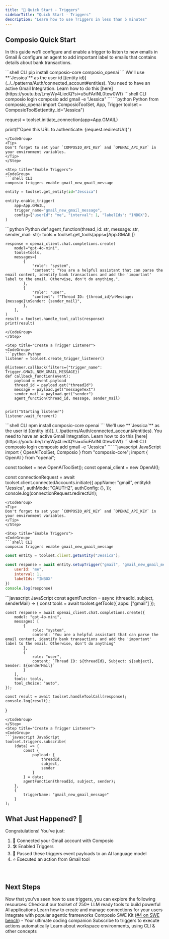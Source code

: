 ```yaml
---
title: "🚀 Quick Start - Triggers"
sidebarTitle: "Quick Start - Triggers"
description: "Learn how to use Triggers in less than 5 minutes"
---
```


## Composio Quick Start
In this guide we'll configure and enable a trigger to listen to new emails in Gmail & configure an agent to add important label to emails that contains details about bank transactions.

<Tabs>
<Tab title="Python">
<Steps>

<Step title="Install Libraries">
```shell CLI
pip install composio-core composio_openai
```
</Step>

<Step title="Connect Your Gmail Account">
We'll use **`Jessica`** as the user id [(entity id)](../../patterns/Auth/connected_account#entities).
<Info>You need to have an active Gmail Integration. Learn how to do this [here](https://youtu.be/LmyWy4LiedQ?si=u5uFArlNL0tew0Wf)</Info>
<CodeGroup>
```shell CLI
composio login 
composio add gmail -e "Jessica"
```
```python Python
from composio_openai import ComposioToolSet, App, Trigger
toolset = ComposioToolSet(entity_id="Jessica")

request = toolset.initiate_connection(app=App.GMAIL)

print(f"Open this URL to authenticate: {request.redirectUrl}")
```
</CodeGroup>
<Tip>
Don't forget to set your `COMPOSIO_API_KEY` and `OPENAI_API_KEY` in your environment variables.
</Tip>
</Step>

<Step title="Enable Triggers">
<CodeGroup>
```shell CLI
composio triggers enable gmail_new_gmail_message
```
```python Python
entity = toolset.get_entity(id="Jessica")

entity.enable_trigger(
    app=App.GMAIL,
    trigger_name="gmail_new_gmail_message",
    config={"userId": "me", "interval": 1, "labelIds": "INBOX"},
)
```
</CodeGroup>
</Step>

<Step title="Create an Agent">
<CodeGroup>
```python Python
def agent_function(thread_id: str, message: str, sender_mail: str):
    tools = toolset.get_tools(apps=[App.GMAIL])

    response = openai_client.chat.completions.create(
        model="gpt-4o-mini",
        tools=tools,
        messages=[
            {
                "role": "system",
                "content": "You are a helpful assistant that can parse the email content, identify bank transactions and add the 'important' label to the email. Otherwise, don't do anything.",
            },
            {
                "role": "user",
                "content": f"Thread ID: {thread_id}\nMessage: {message}\nSender: {sender_mail}",
            },
        ],
    )
    result = toolset.handle_tool_calls(response)
    print(result)
```
</CodeGroup>
</Step>

<Step title="Create a Trigger Listener">
<CodeGroup>
```python Python
listener = toolset.create_trigger_listener()

@listener.callback(filters={"trigger_name": Trigger.GMAIL_NEW_GMAIL_MESSAGE})
def callback_function(event):
    payload = event.payload
    thread_id = payload.get("threadId")
    message = payload.get("messageText")
    sender_mail = payload.get("sender")
    agent_function(thread_id, message, sender_mail)


print("Starting listener")
listener.wait_forever()
```
</CodeGroup>
</Step>
</Steps>
</Tab>

<Tab title="JavaScript">
<Steps>
<Step title="Install Libraries">
<CodeGroup>
```shell CLI
npm install composio-core openai
```
</CodeGroup>
</Step>

<Step title="Connect Your Gmail Account">
We'll use **`Jessica`** as the user id [(entity id)](../../patterns/Auth/connected_account#entities).
<Info>You need to have an active Gmail Integration. Learn how to do this [here](https://youtu.be/LmyWy4LiedQ?si=u5uFArlNL0tew0Wf)</Info>

<CodeGroup>
```shell CLI
composio login
composio add gmail -e "Jessica" 
```
```javascript JavaScript
import { OpenAIToolSet, Composio } from "composio-core";
import { OpenAI } from "openai";

const toolset = new OpenAIToolSet();
const openai_client = new OpenAI();

const connectionRequest = await toolset.client.connectedAccounts.initiate({
    appName: "gmail",
    entityId: "Jessica",
    authMode: "OAUTH2",
    authConfig: {},
});
console.log(connectionRequest.redirectUrl);
```
</CodeGroup>
<Tip>
Don't forget to set your `COMPOSIO_API_KEY` and `OPENAI_API_KEY` in your environment variables.
</Tip>
</Step>

<Step title="Enable Triggers">
<CodeGroup>
```shell CLI
composio triggers enable gmail_new_gmail_message
```
```javascript JavaScript
const entity = toolset.client.getEntity("Jessica");

const response = await entity.setupTrigger("gmail", "gmail_new_gmail_message", {
    userId: "me",
    interval: 1,
    labelIds: "INBOX"
})
console.log(response)
```
</CodeGroup>
</Step>

<Step title="Create an Agent">
<CodeGroup>
```javascript JavaScript
const agentFunction = async (threadId, subject, senderMail) => {
    const tools = await toolset.getTools({ apps: ["gmail"] });

    const response = await openai_client.chat.completions.create({
        model: "gpt-4o-mini",
        messages: [
            {
                role: "system",
                content: "You are a helpful assistant that can parse the email content, identify bank transactions and add the 'important' label to the email. Otherwise, don't do anything"
            },
            {
                role: "user",
                content: `Thread ID: ${threadId}, Subject: ${subject}, Sender: ${senderMail}`
            }
        ],
        tools: tools,
        tool_choice: "auto",
    });

    const result = await toolset.handleToolCall(response);
    console.log(result);
}
```
</CodeGroup>
</Step>
<Step title="Create a Trigger Listener">
<CodeGroup>
```javascript JavaScript
toolset.triggers.subscribe(
    (data) => {
        const {
            payload: {
                threadId,
                subject,
                sender
            }
        } = data;
        agentFunction(threadId, subject, sender);
    },
    {
        triggerName: "gmail_new_gmail_message"
    }
);
```
</CodeGroup>
</Step>

</Steps>
</Tab>
</Tabs>

## What Just Happened? 🎉

Congratulations! You've just:

1. 🔐 Connected your Gmail account with Composio
2. 🛠 Enabled Triggers
3. 🧠 Passed these triggers event payloads to an AI language model
4. ⭐ Executed an action from Gmail tool

<br/>

## Next Steps
Now that you've seen how to use triggers, you can explore the following resources:
<CardGroup cols={2}>
<Card title="Tools" href="../../patterns/tools/what-are-tools">
Checkout our toolset of 250+ LLM ready tools to build powerful AI applications
</Card>
<Card title="Connections" href="patterns/Auth/connected_account">
Learn how to create and manage connections for your users
</Card>
<Card title="Compatible Agentic Frameworks" href="/framework/autogen">
Integrate with popular agentic frameworks
</Card>
<Card title="Kits" href="../../swekit/introduction">
Composio SWE Kit ([#4 on SWE bench](https://www.swebench.com)) - Your ultimate coding companion
</Card>
<Card title="Triggers" href="/patterns/triggers/triggers">
Subscribe to triggers to execute actions automatically
</Card>
<Card title="Other Concepts" href="../../introduction/foundations/components/workspace">
Learn about workspace environments, using CLI & other concepts
</Card>
</CardGroup>